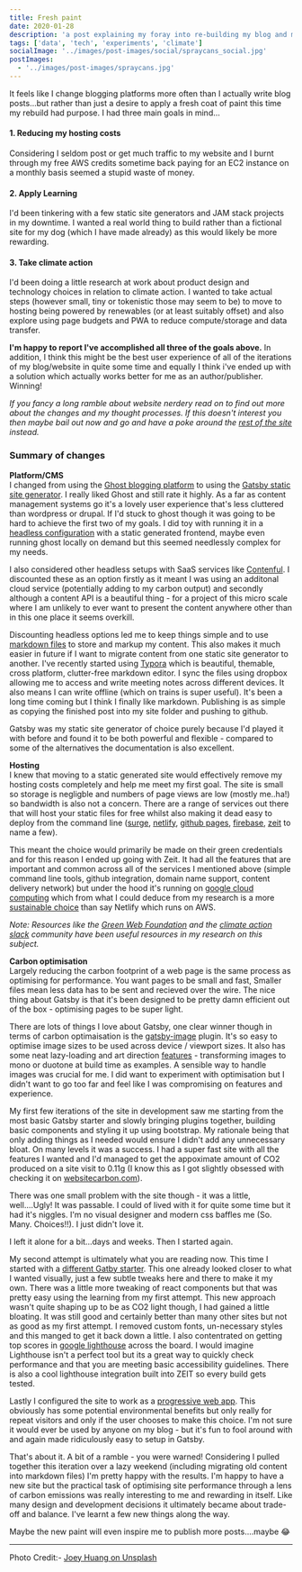 ```yaml
---
title: Fresh paint
date: 2020-01-28
description: 'a post explaining my foray into re-building my blog and my desire to both reduce my hosting costs, save the planet and play with the JAM stack'
tags: ['data', 'tech', 'experiments', 'climate']
socialImage: '../images/post-images/social/spraycans_social.jpg'
postImages:
  - '../images/post-images/spraycans.jpg'
---
```



<div className="medium-post-image">
  <GatsbyImage
    alt="lots of colourful spray cans"
    title="all the colours of fresh paint"
    image={getImage(props.frontmatter.postImages[0])}
    className="ml-4 is-pulled-right"
  />
</div>

It feels like I change blogging platforms more often than I actually write blog posts...but
rather than just a desire to apply a fresh coat of paint this time my rebuild had
purpose. I had three main goals in mind...

#### 1. Reducing my hosting costs

Considering I seldom post or get much traffic to my website and I burnt through my free AWS credits sometime back paying for an EC2 instance on a monthly basis seemed a stupid waste of money.

#### 2. Apply Learning

I'd been tinkering with a few static site generators and JAM stack projects in my downtime. I wanted a real world thing to build rather than a fictional site for my dog (which I have made already) as this would likely be more rewarding.

#### 3. Take climate action

I'd been doing a little research at work about product design and technology choices in relation to climate action. I wanted to take actual steps (however small, tiny or tokenistic those may seem to be) to move to hosting being powered by renewables (or at least suitably offset) and also explore using page budgets and PWA to reduce compute/storage and data transfer.

**I'm happy to report I've accomplished all three of the goals above.** In addition, I think this might be the best user experience of all of the iterations of my blog/website in quite some time and equally I think i've ended up with a solution which actually works better for me as an author/publisher. Winning!

_If you fancy a long ramble about website nerdery read on to find out more about the changes and my thought processes. If this doesn't interest you then maybe bail out now and go and have a poke around the [rest of the site](http://hellostu.xyz) instead._

### Summary of changes

**Platform/CMS**  
I changed from using the [Ghost blogging platform](https://ghost.org/) to using the [Gatsby static site generator](https://www.gatsbyjs.org/). I really liked Ghost and still rate it highly. As a far as content management systems go it's a lovely user experience that's less cluttered than wordpress or drupal. If I'd stuck to ghost though it was going to be hard to achieve the first two of my goals. I did toy with running it in a [headless configuration](https://en.wikipedia.org/wiki/Headless_content_management_system) with a static generated frontend, maybe even running ghost locally on demand but this seemed needlessly complex for my needs.

I also considered other headless setups with SaaS services like [Contenful](https://www.contentful.com/). I discounted these as an option firstly as it meant I was using an additonal cloud service (potentially adding to my carbon output) and secondly although a content API is a beautiful thing - for a project of this micro scale where I am unlikely to ever want to present the content anywhere other than in this one place it seems overkill.

Discounting headless options led me to keep things simple and to use [markdown files](https://en.wikipedia.org/wiki/Markdown) to store and markup my content. This also makes it much easier in future if I want to migrate content from one static site generator to another. I've recently started using [Typora](https://typora.io/) which is beautiful, themable, cross platform, clutter-free markdown editor. I sync the files using dropbox allowing me to access and write meeting notes across different devices. It also means I can write offline (which on trains is super useful). It's been a long time coming but I think I finally like markdown. Publishing is as simple as copying the finished post into my site folder and pushing to github.

Gatsby was my static site generator of choice purely because I'd played it with before and found it to be both powerful and flexible - compared to some of the alternatives the documentation is also excellent.

**Hosting**  
I knew that moving to a static generated site would effectively remove my hosting costs completely and help me meet my first goal. The site is small so storage is negligble and numbers of page views are low (mostly me..ha!) so bandwidth is also not a concern. There are a range of services out there that will host your static files for free whilst also making it dead easy to deploy from the command line ([surge](https://surge.sh/), [netlify](https://www.netlify.com/), [github pages](https://pages.github.com/), [firebase](https://firebase.google.com/), [zeit](https://zeit.co/) to name a few).

This meant the choice would primarily be made on their green credentials and for this reason I ended up going with Zeit. It had all the features that are important and common across all of the services I mentioned above (simple command line tools, github integration, domain name support, content delivery network) but under the hood it's running on [google cloud computing](https://cloud.google.com/) which from what I could deduce from my research is a more [sustainable choice](https://www.wired.com/story/amazon-google-microsoft-green-clouds-and-hyperscale-data-centers/) than say Netlify which runs on AWS.

_Note: Resources like the [Green Web Foundation](https://www.thegreenwebfoundation.org/) and the [climate action slack](https://climateaction.tech/) community have been useful resources in my research on this subject._

**Carbon optimisation**  
Largely reducing the carbon footprint of a web page is the same process as optimising for performance. You want pages to be small and fast, Smaller files mean less data has to be sent and recieved over the wire. The nice thing about Gatsby is that it's been designed to be pretty damn efficient out of the box - optimising pages to be super light.

There are lots of things I love about Gatsby, one clear winner though in terms of carbon optimaisation is the [gatsby-image](https://www.gatsbyjs.org/packages/gatsby-image/) plugin. It's so easy to optimise image sizes to be used across device / viewport sizes. It also has some neat lazy-loading and art direction [features](https://using-gatsby-image.gatsbyjs.org/) - transforming images to mono or duotone at build time as examples. A sensible way to handle images was crucial for me. I did want to experiment with optimisation but I didn't want to go too far and feel like I was compromising on features and experience.

My first few iterations of the site in development saw me starting from the most basic Gatsby starter and slowly bringing plugins together, building basic components and styling it up using bootstrap. My rationale being that only adding things as I needed would ensure I didn't add any unnecessary bloat. On many levels it was a success. I had a super fast site with all the features I wanted and I'd managed to get the appoximate amount of CO2 produced on a site visit to 0.11g (I know this as I got slightly obsessed with checking it on [websitecarbon.com](https://websitecarbon.com)).

There was one small problem with the site though - it was a little, well....Ugly! It was passable. I could of lived with it for quite some time but it had it's niggles. I'm no visual designer and modern css baffles me (So. Many. Choices!!). I just didn't love it.

I left it alone for a bit...days and weeks. Then I started again.

My second attempt is ultimately what you are reading now. This time I started with a [different Gatby starter](https://www.gatsbyjs.org/starters/panr/gatsby-starter-hello-friend/). This one already looked closer to what I wanted visually, just a few subtle tweaks here and there to make it my own. There was a little more tweaking of react components but that was pretty easy using the learning from my first attempt. This new approach wasn't quite shaping up to be as CO2 light though, I had gained a little bloating. It was still good and certainly better than many other sites but not as good as my first attempt. I removed custom fonts, un-necessary styles and this manged to get it back down a little. I also contentrated on getting top scores in [google lighthouse](https://developers.google.com/web/tools/lighthouse) across the board. I would imagine Lighthouse isn't a perfect tool but its a great way to quickly check performance and that you are meeting basic accessibility guidelines. There is also a cool lighthouse integration built into ZEIT so every build gets tested.

Lastly I configured the site to work as a [progressive web app](https://www.gatsbyjs.org/docs/progressive-web-app/). This obviously has some potential environmental benefits but only really for repeat visitors and only if the user chooses to make this choice. I'm not sure it would ever be used by anyone on my blog - but it's fun to fool around with and again made ridiculously easy to setup in Gatsby.

That's about it. A bit of a ramble - you were warned! Considering I pulled together this iteration over a lazy weekend (including migrating old content into markdown files) I'm pretty happy with the results. I'm happy to have a new site but the practical task of optimising site performance through a lens of carbon emissions was really interesting to me and rewarding in itself. Like many design and development decisions it ultimately became about trade-off and balance. I've learnt a few new things along the way.

Maybe the new paint will even inspire me to publish more posts....maybe 😂

---

Photo Credit:- [Joey Huang on Unsplash](https://unsplash.com/photos/XfIuCOl8kI8)
